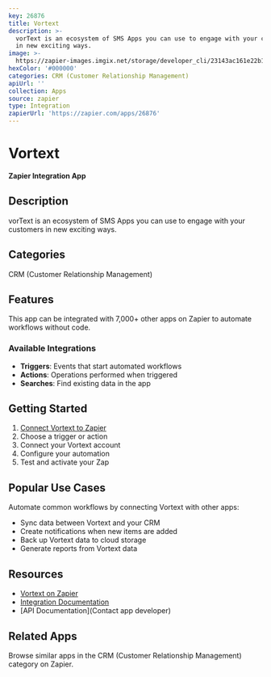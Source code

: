 ```yaml
---
key: 26876
title: Vortext
description: >-
  vorText is an ecosystem of SMS Apps you can use to engage with your customers
  in new exciting ways.
image: >-
  https://zapier-images.imgix.net/storage/developer_cli/23143ac161e22b1cb8f5819e4ee72607.png?auto=format%2Ccompress&ixlib=python-3.0.0&q=50
hexColor: '#000000'
categories: CRM (Customer Relationship Management)
apiUrl: ''
collection: Apps
source: zapier
type: Integration
zapierUrl: 'https://zapier.com/apps/26876'
---
```

# Vortext

**Zapier Integration App**

## Description

vorText is an ecosystem of SMS Apps you can use to engage with your customers in new exciting ways.

## Categories

CRM (Customer Relationship Management)

## Features

This app can be integrated with 7,000+ other apps on Zapier to automate workflows without code.

### Available Integrations

- **Triggers**: Events that start automated workflows
- **Actions**: Operations performed when triggered
- **Searches**: Find existing data in the app

## Getting Started

1. [Connect Vortext to Zapier](https://zapier.com/apps/26876)
2. Choose a trigger or action
3. Connect your Vortext account
4. Configure your automation
5. Test and activate your Zap

## Popular Use Cases

Automate common workflows by connecting Vortext with other apps:

- Sync data between Vortext and your CRM
- Create notifications when new items are added
- Back up Vortext data to cloud storage
- Generate reports from Vortext data

## Resources

- [Vortext on Zapier](https://zapier.com/apps/26876)
- [Integration Documentation](https://zapier.com/apps/26876/integrations)
- [API Documentation](Contact app developer)

## Related Apps

Browse similar apps in the CRM (Customer Relationship Management) category on Zapier.
